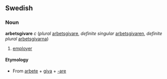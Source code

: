 ==Swedish==
===Noun===
'''arbetsgivare''' ''c'' (''plural'' [[arbetsgivare]], ''definite singular'' [[arbetsgivaren]], ''definite plural'' [[arbetsgivarna]])

#[[employer]]

====Etymology====
*From [[arbete]] + [[giva]] + [[-are#swedish|-are]]